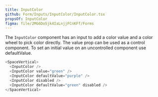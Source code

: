 ```yaml
---
title: InputColor
github: Form/Inputs/InputColor/InputColor.tsx
propsOf: InputColor
figma: file/2MG6DoSjk4IaLnjjFCnKFf/Forms
---
```


The `InputColor` component has an input to add a color value and a color wheel to pick color directly. The value prop can be used as a control component. To set an initial value on an uncontrolled component use defaultValue.

```js
<SpaceVertical>
  <InputColor />
  <InputColor value="green" />
  <InputColor defaultValue="purple" />
  <InputColor disabled />
  <InputColor defaultValue="green" disabled />
</SpaceVertical>
```
